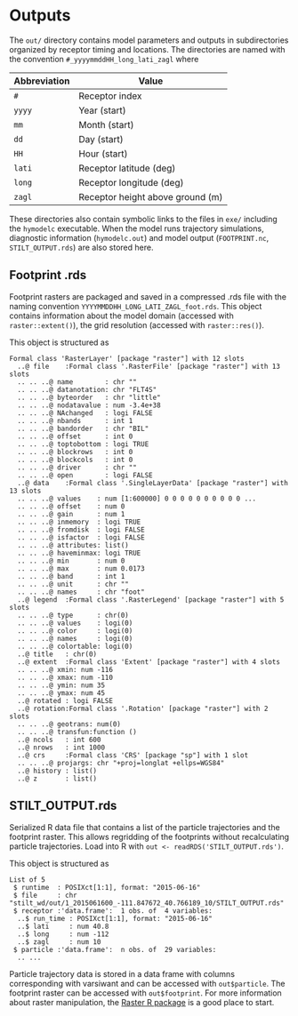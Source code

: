 # Outputs {#outputs}

The `out/` directory contains model parameters and outputs in subdirectories organized by receptor timing and locations. The directories are named with the convention `#_yyyymmddHH_long_lati_zagl` where

Abbreviation   | Value
---------------|----------------------------------
`#`            | Receptor index
`yyyy`         | Year (start)
`mm`           | Month (start)
`dd`           | Day (start)
`HH`           | Hour (start)
`lati`         | Receptor latitude (deg)
`long`         | Receptor longitude (deg)
`zagl`         | Receptor height above ground (m)

These directories also contain symbolic links to the files in `exe/` including the `hymodelc` executable. When the model runs trajectory simulations, diagnostic information (`hymodelc.out`) and model output (`FOOTPRINT.nc`, `STILT_OUTPUT.rds`) are also stored here.


## Footprint .rds

Footprint rasters are packaged and saved in a compressed .rds file with the naming convention `YYYYMMDDHH_LONG_LATI_ZAGL_foot.rds`. This object contains information about the model domain (accessed with `raster::extent()`), the grid resolution (accessed with `raster::res()`).

This object is structured as

```
Formal class 'RasterLayer' [package "raster"] with 12 slots
  ..@ file    :Formal class '.RasterFile' [package "raster"] with 13 slots
  .. .. ..@ name        : chr ""
  .. .. ..@ datanotation: chr "FLT4S"
  .. .. ..@ byteorder   : chr "little"
  .. .. ..@ nodatavalue : num -3.4e+38
  .. .. ..@ NAchanged   : logi FALSE
  .. .. ..@ nbands      : int 1
  .. .. ..@ bandorder   : chr "BIL"
  .. .. ..@ offset      : int 0
  .. .. ..@ toptobottom : logi TRUE
  .. .. ..@ blockrows   : int 0
  .. .. ..@ blockcols   : int 0
  .. .. ..@ driver      : chr ""
  .. .. ..@ open        : logi FALSE
  ..@ data    :Formal class '.SingleLayerData' [package "raster"] with 13 slots
  .. .. ..@ values    : num [1:600000] 0 0 0 0 0 0 0 0 0 0 ...
  .. .. ..@ offset    : num 0
  .. .. ..@ gain      : num 1
  .. .. ..@ inmemory  : logi TRUE
  .. .. ..@ fromdisk  : logi FALSE
  .. .. ..@ isfactor  : logi FALSE
  .. .. ..@ attributes: list()
  .. .. ..@ haveminmax: logi TRUE
  .. .. ..@ min       : num 0
  .. .. ..@ max       : num 0.0173
  .. .. ..@ band      : int 1
  .. .. ..@ unit      : chr ""
  .. .. ..@ names     : chr "foot"
  ..@ legend  :Formal class '.RasterLegend' [package "raster"] with 5 slots
  .. .. ..@ type      : chr(0) 
  .. .. ..@ values    : logi(0) 
  .. .. ..@ color     : logi(0) 
  .. .. ..@ names     : logi(0) 
  .. .. ..@ colortable: logi(0) 
  ..@ title   : chr(0) 
  ..@ extent  :Formal class 'Extent' [package "raster"] with 4 slots
  .. .. ..@ xmin: num -116
  .. .. ..@ xmax: num -110
  .. .. ..@ ymin: num 35
  .. .. ..@ ymax: num 45
  ..@ rotated : logi FALSE
  ..@ rotation:Formal class '.Rotation' [package "raster"] with 2 slots
  .. .. ..@ geotrans: num(0) 
  .. .. ..@ transfun:function ()  
  ..@ ncols   : int 600
  ..@ nrows   : int 1000
  ..@ crs     :Formal class 'CRS' [package "sp"] with 1 slot
  .. .. ..@ projargs: chr "+proj=longlat +ellps=WGS84"
  ..@ history : list()
  ..@ z       : list()
```


## STILT_OUTPUT.rds

Serialized R data file that contains a list of the particle trajectories and the footprint raster. This allows regridding of the footprints without recalculating particle trajectories. Load into R with `out <- readRDS('STILT_OUTPUT.rds')`.

This object is structured as

```
List of 5
 $ runtime  : POSIXct[1:1], format: "2015-06-16"
 $ file     : chr "stilt_wd/out/1_2015061600_-111.847672_40.766189_10/STILT_OUTPUT.rds"
 $ receptor :'data.frame':	1 obs. of  4 variables:
  ..$ run_time : POSIXct[1:1], format: "2015-06-16"
  ..$ lati     : num 40.8
  ..$ long     : num -112
  ..$ zagl     : num 10
 $ particle :'data.frame':	n obs. of  29 variables:
  .. ...
```

Particle trajectory data is stored in a data frame with columns corresponding with varsiwant and can be accessed with `out$particle`. The footprint raster can be accessed with `out$footprint`. For more information about raster manipulation, the [Raster R package](https://geoscripting-wur.github.io/IntroToRaster/) is a good place to start.


